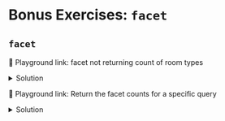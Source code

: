# Bonus Exercises: `facet`

## `facet`

<Playground url="https://search-playground.mongodb.com/tools/code-sandbox/snapshots/6811c97cd9d0c408e959cd66">🔗 Playground link: facet not returning count of room types</Playground>
<details>
  <summary>Solution</summary>
  <div>
  ```js
  "path": "room_type"
  ```
  The field has already been indexed as a facet. Check the index definition.

  Update the path to use the stringFacet field and look at the result. What does it tell you?

  <Playground url="https://search-playground.mongodb.com/tools/code-sandbox/snapshots/6811c9922ebcb4aced00b04a">🔗 solution</Playground>
  </div>
</details>

<Playground url="https://search-playground.mongodb.com/tools/code-sandbox/snapshots/6811c9cf2ebcb4aced00b04c">🔗 Playground link: Return the facet counts for a specific query</Playground>
<details>
  <summary>Solution</summary>
  <div>
  ```js
  "path": "city"
  ```
  You can also return the facet count based on a specific query.

  Combine the original facet query with a query for your specific text query.

  <Playground url="https://search-playground.mongodb.com/tools/code-sandbox/snapshots/6811cab4d9d0c408e959cd6a">🔗 solution</Playground>
  </div>
</details>


